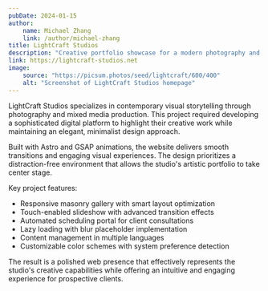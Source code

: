 ```yaml
---
pubDate: 2024-01-15
author:
    name: Michael Zhang
    link: /author/michael-zhang
title: LightCraft Studios
description: "Creative portfolio showcase for a modern photography and multimedia production house"
link: https://lightcraft-studios.net
image:
    source: "https://picsum.photos/seed/lightcraft/600/400"
    alt: "Screenshot of LightCraft Studios homepage"
---
```


LightCraft Studios specializes in contemporary visual storytelling through photography and mixed media production. This project required developing a sophisticated digital platform to highlight their creative work while maintaining an elegant, minimalist design approach.

Built with Astro and GSAP animations, the website delivers smooth transitions and engaging visual experiences. The design prioritizes a distraction-free environment that allows the studio's artistic portfolio to take center stage.

Key project features:
- Responsive masonry gallery with smart layout optimization
- Touch-enabled slideshow with advanced transition effects
- Automated scheduling portal for client consultations
- Lazy loading with blur placeholder implementation
- Content management in multiple languages
- Customizable color schemes with system preference detection

The result is a polished web presence that effectively represents the studio's creative capabilities while offering an intuitive and engaging experience for prospective clients.
